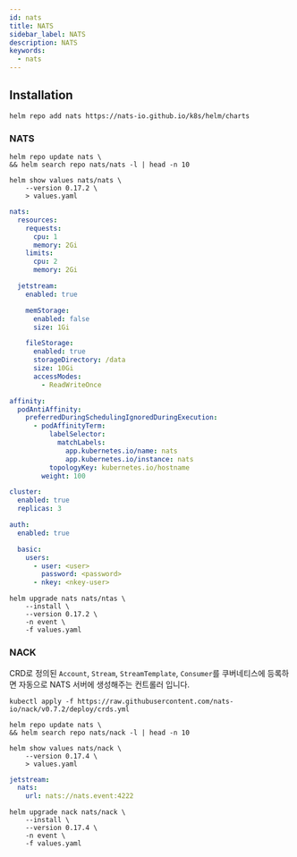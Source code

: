 ```yaml
---
id: nats
title: NATS
sidebar_label: NATS
description: NATS
keywords:
  - nats
---
```


## Installation

```shell
helm repo add nats https://nats-io.github.io/k8s/helm/charts
```

### NATS

```shell
helm repo update nats \
&& helm search repo nats/nats -l | head -n 10
```

```shell
helm show values nats/nats \
    --version 0.17.2 \
    > values.yaml
```

```yaml
nats:
  resources:
    requests:
      cpu: 1
      memory: 2Gi
    limits:
      cpu: 2
      memory: 2Gi

  jetstream:
    enabled: true

    memStorage:
      enabled: false
      size: 1Gi

    fileStorage:
      enabled: true
      storageDirectory: /data
      size: 10Gi
      accessModes:
        - ReadWriteOnce

affinity:
  podAntiAffinity:
    preferredDuringSchedulingIgnoredDuringExecution:
      - podAffinityTerm:
          labelSelector:
            matchLabels:
              app.kubernetes.io/name: nats
              app.kubernetes.io/instance: nats
          topologyKey: kubernetes.io/hostname
        weight: 100

cluster:
  enabled: true
  replicas: 3

auth:
  enabled: true

  basic:
    users:
      - user: <user>
        password: <password>
      - nkey: <nkey-user>
```

```shell
helm upgrade nats nats/ntas \
    --install \
    --version 0.17.2 \
    -n event \
    -f values.yaml
```

### NACK

CRD로 정의된 `Account`, `Stream`, `StreamTemplate`, `Consumer`를 쿠버네티스에 등록하면 자동으로 NATS 서버에 생성해주는 컨트롤러 입니다.

```shell
kubectl apply -f https://raw.githubusercontent.com/nats-io/nack/v0.7.2/deploy/crds.yml
```

```shell
helm repo update nats \
&& helm search repo nats/nack -l | head -n 10
```

```shell
helm show values nats/nack \
    --version 0.17.4 \
    > values.yaml
```

```yaml
jetstream:
  nats:
    url: nats://nats.event:4222
```

```shell
helm upgrade nack nats/nack \
    --install \
    --version 0.17.4 \
    -n event \
    -f values.yaml
```

